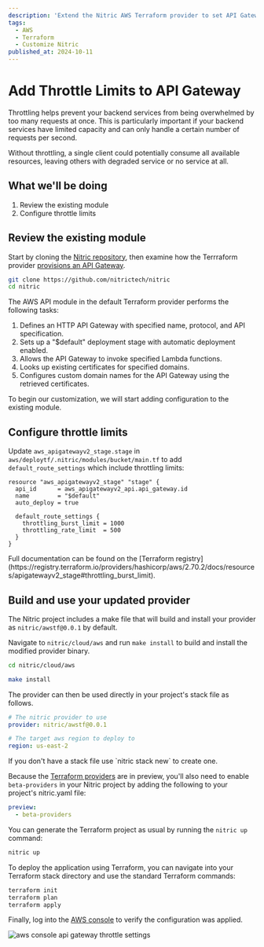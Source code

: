 ```yaml
---
description: 'Extend the Nitric AWS Terraform provider to set API Gateway throttling limits'
tags:
  - AWS
  - Terraform
  - Customize Nitric
published_at: 2024-10-11
---
```


# Add Throttle Limits to API Gateway

Throttling helps prevent your backend services from being overwhelmed by too many requests at once. This is particularly important if your backend services have limited capacity and can only handle a certain number of requests per second.

Without throttling, a single client could potentially consume all available resources, leaving others with degraded service or no service at all.

## What we'll be doing

1. Review the existing module
2. Configure throttle limits

## Review the existing module

Start by cloning the [Nitric repository](https://github.com/nitrictech/nitric), then examine how the Terrraform provider [provisions an API Gateway](https://github.com/nitrictech/nitric/tree/main/cloud/aws/deploytf/.nitric/modules/api).

```bash
git clone https://github.com/nitrictech/nitric
cd nitric
```

The AWS API module in the default Terraform provider performs the following tasks:

1. Defines an HTTP API Gateway with specified name, protocol, and API specification.
2. Sets up a "$default" deployment stage with automatic deployment enabled.
3. Allows the API Gateway to invoke specified Lambda functions.
4. Looks up existing certificates for specified domains.
5. Configures custom domain names for the API Gateway using the retrieved certificates.

To begin our customization, we will start adding configuration to the existing module.

## Configure throttle limits

Update `aws_apigatewayv2_stage.stage` in `aws/deploytf/.nitric/modules/bucket/main.tf` to add `default_route_settings` which include throttling limits:

```hcl title:aws/deploytf/.nitric/modules/bucket/main.tf
resource "aws_apigatewayv2_stage" "stage" {
  api_id      = aws_apigatewayv2_api.api_gateway.id
  name        = "$default"
  auto_deploy = true

  default_route_settings {
    throttling_burst_limit = 1000
    throttling_rate_limit  = 500
  }
}
```

<Note>
  Full documentation can be found on the [Terraform
  registry](https://registry.terraform.io/providers/hashicorp/aws/2.70.2/docs/resources/apigatewayv2_stage#throttling_burst_limit).
</Note>

## Build and use your updated provider

The Nitric project includes a make file that will build and install your provider as `nitric/awstf@0.0.1` by default.

Navigate to `nitric/cloud/aws` and run `make install` to build and install the modified provider binary.

```bash
cd nitric/cloud/aws

make install
```

The provider can then be used directly in your project's stack file as follows.

```yaml
# The nitric provider to use
provider: nitric/awstf@0.0.1

# The target aws region to deploy to
region: us-east-2
```

<Note>
  If you don't have a stack file use `nitric stack new` to create one.
</Note>

Because the [Terraform providers](/providers/terraform) are in preview, you'll also need to enable `beta-providers` in your Nitric project by adding the following to your project's nitric.yaml file:

```yaml title:nitric.yaml
preview:
  - beta-providers
```

You can generate the Terraform project as usual by running the `nitric up` command:

```bash
nitric up
```

To deploy the application using Terraform, you can navigate into your Terraform stack directory and use the standard Terraform commands:

```bash
terraform init
terraform plan
terraform apply
```

Finally, log into the [AWS console](https://us-east-1.console.aws.amazon.com/apigateway/main/apis?region=us-east-2) to verify the configuration was applied.

<img
  src="/docs/images/guides/api-gateway-throttle/throttle.png"
  className="rounded"
  alt="aws console api gateway throttle settings"
/>
